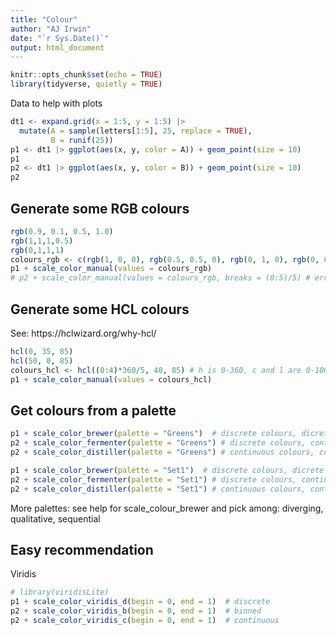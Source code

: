 ```yaml
---
title: "Colour"
author: "AJ Irwin"
date: "`r Sys.Date()`"
output: html_document
---
```


```r
knitr::opts_chunk$set(echo = TRUE)
library(tidyverse, quietly = TRUE)
```

Data to help with plots

```r
dt1 <- expand.grid(x = 1:5, y = 1:5) |>
  mutate(A = sample(letters[1:5], 25, replace = TRUE),
         B = runif(25))
p1 <- dt1 |> ggplot(aes(x, y, color = A)) + geom_point(size = 10)
p1
p2 <- dt1 |> ggplot(aes(x, y, color = B)) + geom_point(size = 10)
p2
```

## Generate some RGB colours

```r
rgb(0.9, 0.1, 0.5, 1.0)
rgb(1,1,1,0.5)
rgb(0,1,1,1)
colours_rgb <- c(rgb(1, 0, 0), rgb(0.5, 0.5, 0), rgb(0, 1, 0), rgb(0, 0.5, 0.5), rgb(0, 0, 1) )
p1 + scale_color_manual(values = colours_rgb)
# p2 + scale_color_manual(values = colours_rgb, breaks = (0:5)/5) # error
```


## Generate some HCL colours

See: https://hclwizard.org/why-hcl/

```r
hcl(0, 35, 85)
hcl(50, 0, 85)
colours_hcl <- hcl((0:4)*360/5, 40, 85) # h is 0-360, c and l are 0-100, but not all values correspond to colours the computer can display
p1 + scale_color_manual(values = colours_hcl)
```



## Get colours from a palette

```r
p1 + scale_color_brewer(palette = "Greens")  # discrete colours, dicrete data
p2 + scale_color_fermenter(palette = "Greens") # discrete colours, continuous data
p2 + scale_color_distiller(palette = "Greens") # continuous colours, continuous data
```

```r
p1 + scale_color_brewer(palette = "Set1")  # discrete colours, dicrete data
p2 + scale_color_fermenter(palette = "Set1") # discrete colours, continuous data
p2 + scale_color_distiller(palette = "Set1") # continuous colours, continuous data
```

More palettes: see help for scale_colour_brewer and pick among: diverging, qualitative, sequential

## Easy recommendation

Viridis

```r
# library(viridisLite)
p1 + scale_color_viridis_d(begin = 0, end = 1)  # discrete
p2 + scale_color_viridis_b(begin = 0, end = 1)  # binned
p2 + scale_color_viridis_c(begin = 0, end = 1)  # continuous
```
